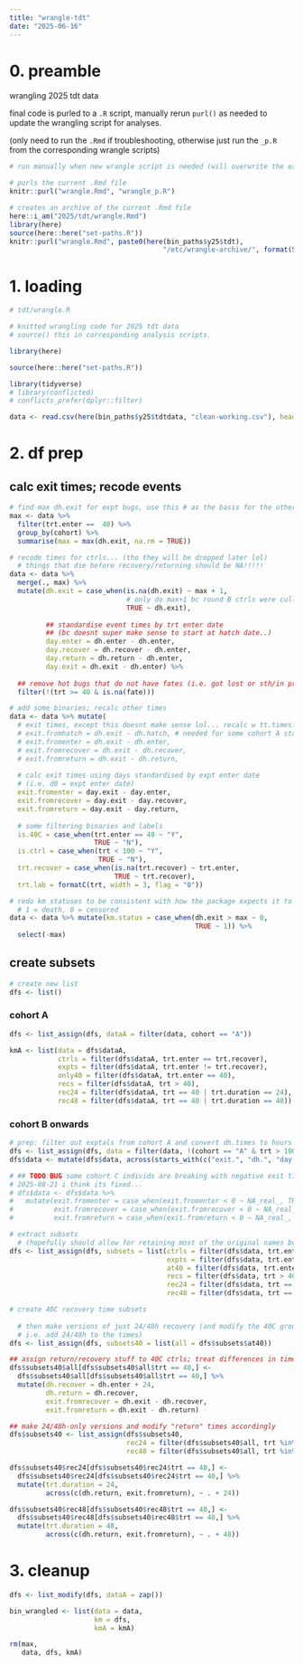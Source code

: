 ```yaml
---
title: "wrangle-tdt"
date: "2025-06-16"
---
```


# 0. preamble

wrangling 2025 tdt data

final code is purled to a `.R` script, manually rerun `purl()` as needed to update the wrangling script for analyses.

(only need to run the `.Rmd` if troubleshooting, otherwise just run the `_p.R` from the corresponding wrangle scripts)

```r
# run manually when new wrangle script is needed (will overwrite the existing .R)

# purls the current .Rmd file
knitr::purl("wrangle.Rmd", "wrangle_p.R")

# creates an archive of the current .Rmd file
here::i_am("2025/tdt/wrangle.Rmd")
library(here)
source(here::here("set-paths.R"))
knitr::purl("wrangle.Rmd", paste0(here(bin_paths$y25$tdt), 
                                      "/etc/wrangle-archive/", format(Sys.time(), "%y%m%d"), "_wrangle_p.R"))
```


# 1. loading

```r
# tdt/wrangle.R

# knitted wrangling code for 2025 tdt data
# source() this in corresponding analysis scripts.
```

```r
library(here)

source(here::here("set-paths.R"))

library(tidyverse)
# library(conflicted)
# conflicts_prefer(dplyr::filter)
```

```r
data <- read.csv(here(bin_paths$y25$tdtdata, "clean-working.csv"), header = TRUE)
```

# 2. df prep

## calc exit times; recode events

```r
# find max dh.exit for expt bugs, use this # as the basis for the others (add +1 to it?)
max <- data %>%
  filter(trt.enter ==  40) %>%
  group_by(cohort) %>%
  summarise(max = max(dh.exit, na.rm = TRUE))

# recode times for ctrls... (tho they will be dropped later lol)
  # things that die before recovery/returning should be NA!!!!!
data <- data %>%
  merge(., max) %>%
  mutate(dh.exit = case_when(is.na(dh.exit) ~ max + 1, 
                             # only do max+1 bc round B ctrls were culled after +1 day
                             TRUE ~ dh.exit), 
         
         ## standardise event times by trt enter date 
         ## (bc doesnt super make sense to start at hatch date..)
         day.enter = dh.enter - dh.enter,
         day.recover = dh.recover - dh.enter,
         day.return = dh.return - dh.enter,
         day.exit = dh.exit - dh.enter) %>%
  
  ## remove hot bugs that do not have fates (i.e. got lost or sth/in progress)
  filter(!(trt >= 40 & is.na(fate)))

```

```r
# add some binaries; recalc other times
data <- data %>% mutate(
  # exit times, except this doesnt make sense lol... recalc w tt.times?
  # exit.fromhatch = dh.exit - dh.hatch, # needed for some cohort A stats if u want to bother fixing this
  # exit.fromenter = dh.exit - dh.enter,
  # exit.fromrecover = dh.exit - dh.recover,
  # exit.fromreturn = dh.exit - dh.return,
  
  # calc exit times using days standardised by expt enter date
  # (i.e. d0 = expt enter date)
  exit.fromenter = day.exit - day.enter,
  exit.fromrecover = day.exit - day.recover,
  exit.fromreturn = day.exit - day.return,
  
  # some filtering binaries and labels
  is.40C = case_when(trt.enter == 40 ~ "Y",
                     TRUE ~ "N"),
  is.ctrl = case_when(trt < 100 ~ "Y",
                      TRUE ~ "N"),
  trt.recover = case_when(is.na(trt.recover) ~ trt.enter,
                          TRUE ~ trt.recover),
  trt.lab = formatC(trt, width = 3, flag = "0"))

# redo km statuses to be consistent with how the package expects it to be coded
  # 1 = death, 0 = censored
data <- data %>% mutate(km.status = case_when(dh.exit > max ~ 0,
                                              TRUE ~ 1)) %>%
  select(-max)
```

## create subsets

```r
# create new list
dfs <- list()
```
### cohort A
```r
dfs <- list_assign(dfs, dataA = filter(data, cohort == "A"))

kmA <- list(data = dfs$dataA,
            ctrls = filter(dfs$dataA, trt.enter == trt.recover),
            expts = filter(dfs$dataA, trt.enter != trt.recover),
            only40 = filter(dfs$dataA, trt.enter == 40),
            recs = filter(dfs$dataA, trt > 40),
            rec24 = filter(dfs$dataA, trt == 40 | trt.duration == 24),
            rec48 = filter(dfs$dataA, trt == 40 | trt.duration == 48))

```

### cohort B onwards
```r
# prep: filter out exptals from cohort A and convert dh.times to hours
dfs <- list_assign(dfs, data = filter(data, !(cohort == "A" & trt > 100)))
dfs$data <- mutate(dfs$data, across(starts_with(c("exit.", "dh.", "day.")), ~ . * 24))

# ## TODO:BUG some cohort C individs are breaking with negative exit times (keep this until fixed)
# 2025-08-21 i think its fixed...
# dfs$data <- dfs$data %>%
#   mutate(exit.fromenter = case_when(exit.fromenter < 0 ~ NA_real_, TRUE ~ as.numeric(exit.fromenter)),
#          exit.fromrecover = case_when(exit.fromrecover < 0 ~ NA_real_, TRUE ~ as.numeric(exit.fromrecover)),
#          exit.fromreturn = case_when(exit.fromreturn < 0 ~ NA_real_, TRUE ~ as.numeric(exit.fromreturn)))

# extract subsets
  # (hopefully should allow for retaining most of the original names bc im too lazy to change them...)
dfs <- list_assign(dfs, subsets = list(ctrls = filter(dfs$data, trt.enter == trt.recover),
                                       expts = filter(dfs$data, trt.enter != trt.recover),
                                       at40 = filter(dfs$data, trt.enter == 40),
                                       recs = filter(dfs$data, trt > 40),
                                       rec24 = filter(dfs$data, trt == 40 | trt.duration == 24),
                                       rec48 = filter(dfs$data, trt == 40 | trt.duration == 48)))
```

```r
# create 40C recovery time subsets
  
  # then make versions of just 24/48h recovery (and modify the 40C group accordingly,
  # i.e. add 24/48h to the times)
dfs <- list_assign(dfs, subsets40 = list(all = dfs$subsets$at40))

## assign return/recovery stuff to 40C ctrls; treat differences in time as "0"
dfs$subsets40$all[dfs$subsets40$all$trt == 40,] <- 
  dfs$subsets40$all[dfs$subsets40$all$trt == 40,] %>% 
  mutate(dh.recover = dh.enter + 24,
         dh.return = dh.recover,
         exit.fromrecover = dh.exit - dh.recover,
         exit.fromreturn = dh.exit - dh.return)

## make 24/48h-only versions and modify "return" times accordingly
dfs$subsets40 <- list_assign(dfs$subsets40, 
                             rec24 = filter(dfs$subsets40$all, trt %in% c(40, 119, 126, 133)),
                             rec48 = filter(dfs$subsets40$all, trt %in% c(40, 219, 226, 233)))

dfs$subsets40$rec24[dfs$subsets40$rec24$trt == 40,] <- 
  dfs$subsets40$rec24[dfs$subsets40$rec24$trt == 40,] %>%
  mutate(trt.duration = 24,
         across(c(dh.return, exit.fromreturn), ~ . + 24))

dfs$subsets40$rec48[dfs$subsets40$rec48$trt == 40,] <- 
  dfs$subsets40$rec48[dfs$subsets40$rec48$trt == 40,] %>%
  mutate(trt.duration = 48,
         across(c(dh.return, exit.fromreturn), ~ . + 48))
```


# 3. cleanup

```r
dfs <- list_modify(dfs, dataA = zap())

bin_wrangled <- list(data = data,
                     km = dfs,
                     kmA = kmA)

rm(max,
   data, dfs, kmA)
```



